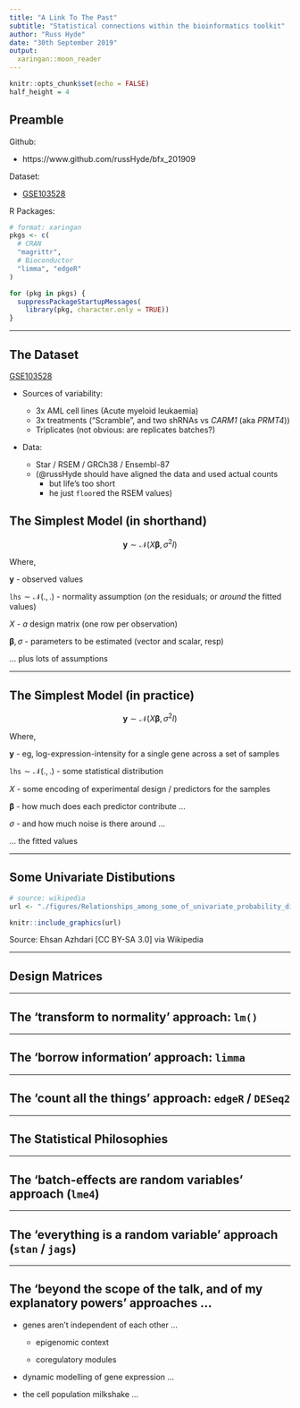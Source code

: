 ```yaml
---
title: "A Link To The Past"
subtitle: "Statistical connections within the bioinformatics toolkit"
author: "Russ Hyde"
date: "30th September 2019"
output:
  xaringan::moon_reader
---
```


```r
knitr::opts_chunk$set(echo = FALSE)
half_height = 4
```

## Preamble

Github:

- https://www.github.com/russHyde/bfx_201909

Dataset:

- [GSE103528](https://www.ncbi.nlm.nih.gov/geo/query/acc.cgi?acc=GSE103528)

R Packages:

```r
# format: xaringan
pkgs <- c(
  # CRAN
  "magrittr",
  # Bioconductor
  "limma", "edgeR"
)

for (pkg in pkgs) {
  suppressPackageStartupMessages(
    library(pkg, character.only = TRUE))
}
```

---

## The Dataset

[GSE103528](https://www.ncbi.nlm.nih.gov/geo/query/acc.cgi?acc=GSE103528)

- Sources of variability:

    - 3x AML cell lines (Acute myeloid leukaemia)
    - 3x treatments ("Scramble", and two shRNAs vs _CARM1_ (aka _PRMT4_))
    - Triplicates (not obvious: are replicates batches?)

- Data:

    - Star / RSEM / GRCh38 / Ensembl-87
    - (@russHyde should have aligned the data and used actual counts
        - but life's too short
        - he just `floor`ed the RSEM values)

<!--
  TODO:
  - download some external dataset that has multiple nested levels
  - eg, GSE103528: three treatments, three cell lines, duplicates for each cell
  line
  - Convert it to a count matrix for use in edgeR, limma etc
-->

## The Simplest Model (in shorthand)

$$\mathbf{y} \sim \mathcal{N} \left(X\boldsymbol{\beta}, \sigma^2I \right)$$

Where,

$\mathbf{y}$ - observed values

$\mathtt{lhs} \sim \mathcal{N}(., .)$ - normality assumption (_on_ the
residuals; or _around_ the fitted values)

$X$ - _a_ design matrix (one row per observation)

$\boldsymbol{\beta}, \sigma$ - parameters to be estimated (vector and scalar,
resp)

... plus lots of assumptions

---

## The Simplest Model (in practice)

$$\mathbf{y} \sim \mathcal{N} \left(X\boldsymbol{\beta}, \sigma^2I \right)$$

Where,

$\mathbf{y}$ - eg, log-expression-intensity for a single gene across a set of
samples

$\mathtt{lhs} \sim \mathcal{N}(., .)$ - some statistical distribution

$X$ - some encoding of experimental design / predictors for the samples

$\boldsymbol{\beta}$ - how much does each predictor contribute ...

$\sigma$ - and how much noise is there around ...

... the fitted values

<!-- TODO: Generalisation:
    - Multiple 'y'
      - repeated measures
      - different genes
    - _N_ -> ARBITRARY_DIST(params)
    - Fixed effects -> Mixed effects: modification of X
-->

<!--

## The Simplest Model (Assumptions)

Residuals:

- IID normal

- mean 0 for all values of predictor variables

Model:

- The model is correct ...

- Predictors are fixed and have no errors

- Single source of unaccounted noise

-->

<!--
  - How should the dependent variable be modelled
  - How should the explanatory / independent variables be incorporated
  - What should be estimated
  - What should be controlled
  - How should the covariates be controlled
  - How should uncertainties in mapping, biases in library composition etc etc
  be incorporated
-->

<!--
  Illustrate with a single gene from the example dataset
-->

<!--
  There is _no_ one simplest model
-->

---

## Some Univariate Distibutions

```r
# source: wikipedia
url <- "./figures/Relationships_among_some_of_univariate_probability_distributions.jpg"
```

```r
knitr::include_graphics(url)
```

Source: Ehsan Azhdari [CC BY-SA 3.0] via Wikipedia

---

## Design Matrices

---

## The 'transform to normality' approach: `lm()`

---

## The 'borrow information' approach: `limma`

---

## The 'count all the things' approach: `edgeR` / `DESeq2`

---

## The Statistical Philosophies

---

## The 'batch-effects are random variables' approach (`lme4`)

<!-- Voom with duplicate correlation -->

<!-- variancePartition::dream() -->

---

## The 'everything is a random variable' approach (`stan` / `jags`)

---

## The 'beyond the scope of the talk, and of my explanatory powers' approaches ...

- genes aren't independent of each other ...

    - epigenomic context

    - coregulatory modules

- dynamic modelling of gene expression ...

- the cell population milkshake ...
